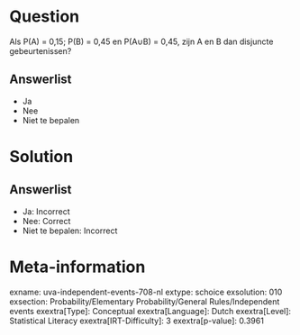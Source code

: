 Question
========

Als P(A) = 0,15; P(B) = 0,45 en P(A∪B) = 0,45, zijn A en B dan disjuncte
gebeurtenissen?

Answerlist
----------

* Ja
* Nee
* Niet te bepalen

Solution
========

Answerlist
----------

* Ja: Incorrect
* Nee: Correct
* Niet te bepalen: Incorrect

Meta-information
================
exname: uva-independent-events-708-nl
extype: schoice
exsolution: 010
exsection: Probability/Elementary Probability/General Rules/Independent events
exextra[Type]: Conceptual
exextra[Language]: Dutch
exextra[Level]: Statistical Literacy
exextra[IRT-Difficulty]: 3
exextra[p-value]: 0.3961
